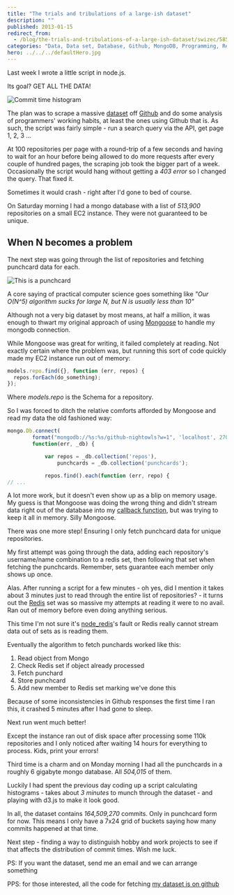 ```yaml
---
title: "The trials and tribulations of a large-ish dataset"
description: ""
published: 2013-01-15
redirect_from:
  - /blog/the-trials-and-tribulations-of-a-large-ish-dataset/swizec/5852
categories: "Data, Data set, Database, Github, MongoDB, Programming, Redis, Uncategorized"
hero: ../../../defaultHero.jpg
---
```


Last week I wrote a little script in node.js.

Its goal? GET ALL THE DATA!

![Commit time histogram](https://swizec.com/wp-content/uploads/2013/01/commit-histogram.png)

The plan was to scrape a massive [dataset](https://en.wikipedia.org/wiki/Data_set "Data set") off [Github](https://github.com "GitHub") and do some analysis of programmers' working habits, at least the ones using Github that is. As such, the script was fairly simple - run a search query via the API, get page 1, 2, 3 ...

At 100 repositories per page with a round-trip of a few seconds and having to wait for an hour before being allowed to do more requests after every couple of hundred pages, the scraping job took the bigger part of a week. Occasionally the script would hang without getting a _403 error_ so I changed the query. That fixed it.

Sometimes it would crash - right after I'd gone to bed of course.

On Saturday morning I had a mongo database with a list of _513,900_ repositories on a small EC2 instance. They were not guaranteed to be unique.

## When N becomes a problem

The next step was going through the list of repositories and fetching punchcard data for each.

![This is a punchcard](https://swizec.com/wp-content/uploads/2013/01/swizec-punchcard.png "This is a punchcard")

A core saying of practical computer science goes something like _"Our O(N^5) algorithm sucks for large N, but N is usually less than 10"_

Although not a very big dataset by most means, at half a million, it was enough to thwart my original approach of using [Mongoose](https://mongoosejs.com/) to handle my mongodb connection.

While Mongoose was great for writing, it failed completely at reading. Not exactly certain where the problem was, but running this sort of code quickly made my EC2 instance run out of memory:

```javascript
models.repo.find({}, function (err, repos) {
  repos.forEach(do_something);
});
```

Where _models.repo_ is the Schema for a repository.

So I was forced to ditch the relative comforts afforded by Mongoose and read my data the old fashioned way:

```javascript
mongo.Db.connect(
        format("mongodb://%s:%s/github-nightowls?w=1", 'localhost', 27017),
        function(err, _db) {

            var repos = _db.collection('repos'),
                punchcards = _db.collection('punchcards');

            repos.find().each(function (err, repo) {
// ...
```

A lot more work, but it doesn't even show up as a blip on memory usage. My guess is that Mongoose was doing the wrong thing and didn't stream data right out of the database into my [callback function](https://en.wikipedia.org/wiki/Callback_%28computer_programming%29 "Callback (computer programming)"), but was trying to keep it all in memory. Silly Mongoose.

There was one more step! Ensuring I only fetch punchcard data for unique repositories.

My first attempt was going through the data, adding each repository's username/name combination to a redis set, then following that set when fetching the punchcards. Remember, sets guarantee each member only shows up once.

Alas. After running a script for a few minutes - oh yes, did I mention it takes about 3 minutes just to read through the entire list of repositories? - it turns out the [Redis](https://redis.io/ "Redis (data store)") set was so massive my attempts at reading it were to no avail. Ran out of memory before even doing anything serious.

This time I'm not sure it's [node_redis](https://github.com/mranney/node_redis)'s fault or Redis really cannot stream data out of sets as is reading them.

Eventually the algorithm to fetch punchards worked like this:

1.  Read object from Mongo
2.  Check Redis set if object already processed
3.  Fetch punchard
4.  Store punchcard
5.  Add new member to Redis set marking we've done this

Because of some inconsistencies in Github responses the first time I ran this, it crashed 5 minutes after I had gone to sleep.

Next run went much better!

Except the instance ran out of disk space after processing some 110k repositories and I only noticed after waiting 14 hours for everything to process. Kids, print your errors!

Third time is a charm and on Monday morning I had all the punchcards in a roughly 6 gigabyte mongo database. All _504,015_ of them.

Luckily I had spent the previous day coding up a script calculating histograms - takes about _3 minutes_ to munch through the dataset - and playing with d3.js to make it look good.

In all, the dataset contains _164,509,270_ commits. Only in punchcard form for now. This means I only have a 7x24 grid of buckets saying how many commits happened at that time.

Next step - finding a way to distinguish hobby and work projects to see if that affects the distribution of commit times. Wish me luck.

PS: If you want the dataset, send me an email and we can arrange something

PPS: for those interested, all the code for fetching [my dataset is on github](https://github.com/Swizec/github-nightowls)

